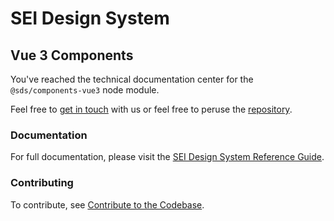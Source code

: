 
<Meta title="Getting Started" />

# SEI Design System

## Vue 3 Components

You've reached the technical documentation center for the `@sds/components-vue3` node module.

Feel free to [get in touch](https://designsystem.sei.cmu.edu/help-support/contact-us) with us or feel free to peruse the [repository](https://code.sei.cmu.edu/bitbucket/projects/SDS/repos/components-vue3/browse).

### Documentation

For full documentation, please visit the [SEI Design System Reference Guide](https://designsystem.sei.cmu.edu).

### Contributing

To contribute, see [Contribute to the Codebase](https://designsystem.sei.cmu.edu/help-support/contribute-to-the-codebase).
